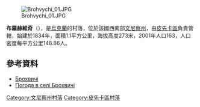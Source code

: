 [[Image:Brohvychi_01.JPG|right]]

{{coord|48|11|9|N|28|56|1|E|scale:30000|display=title}}

'''布羅赫維奇'''（{{lang-uk|Брохвичі}}），是[[烏克蘭|烏克蘭]]的村落，位於該國西南部[[文尼察州|文尼察州]]，由[[皮先卡區|皮先卡區]]負責管轄，始建於1834年，面積1.1平方公里，海拔高度273米，2001年人口163，人口密度每平方公里148.86人。

==參考資料==
*[http://w1.c1.rada.gov.ua/pls/z7503/A005?rdat1=10.11.2015&rf7571=2715 Брохвичі]
* [http://weather.in.ua/ua/vinnickaja/2088 Погода в селі Брохвичі] {{Wayback|url=http://weather.in.ua/ua/vinnickaja/2088 |date=20160305204734 }}

[[Category:文尼察州村落|Category:文尼察州村落]]
[[Category:皮先卡區村落|Category:皮先卡區村落]]


{{Vinnytsia-geo-stub}}